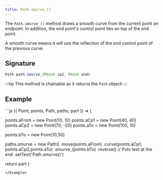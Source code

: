 ```yaml
---
title: Path.smurve_()
---
```


The `Path.smurve_()` method draws a smooth curve from the current point an endpoint.
In addition, the end point's control point lies on top of the end point.

A smooth curve means it will use the reflection of the end control point of the previous curve.

## Signature

```js
Path path.smurve_(Point cp2, Point end)
```

:::tip
This method is chainable as it returns the `Path` objecti
:::

## Example

<Example caption="Example of the Path.smurve_() method">
```js
({ Point, points, Path, paths, part }) => {

points.aFrom = new Point(10, 10)
points.aCp1 = new Point(40, 40)
points.aCp2 = new Point(70, -20)
points.aTo = new Point(100, 10)

points.bTo = new Point(10,50)

paths.smurve = new Path()
.move(points.aFrom)
.curve(points.aCp1, points.aCp2,points.aTo)
.smurve\_(points.bTo)
.reverse() // Puts text at the end
.setText('Path.smurve()')

return part
}

```
</Example>
```
